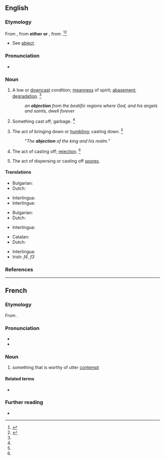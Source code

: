 ==English==

===Etymology===
From {{inh|en|enm|abjeccioun}}, from '''either''' {{der|en|frm|abjection}} '''or''' {{der|en|LL.|abiectiō|abiectiōn-}}, from {{der|en|la|abiectus||cast down}}.<ref name=WI3>{{R:MW3 1976|page=4}}</ref><ref name=SOED>{{R:SOED5|page=5}}</ref>
* See [[abject]].

===Pronunciation===
* {{IPA|en|/æbˈd͡ʒɛk.ʃn̩/}}
{{rfap|en}}

===Noun===
{{en-noun|~}}

# A low or [[downcast]] condition; [[meanness]] of spirit; [[abasement]]; [[degradation]]. {{defdate|First attested from around (1350 to 1470).}}<ref name=SOED/>
#: ''an '''abjection''' from the beatific regions where God, and his angels and saints, dwell forever''
# {{lb|en|obsolete|chiefly|figuratively}} Something cast off; garbage. {{defdate|Attested from around (1350 to 1470) until the mid 16<sup>th</sup> century.}}<ref name=SOED/>
# {{lb|en|obsolete}} The act of bringing down or [[humbling]]; casting down. {{defdate|Attested from the early 16<sup>th</sup> century until the mid 17<sup>th</sup> century.}}<ref name=SOED/>
#: "''The '''abjection''' of the king and his realm.''"
# {{lb|en|obsolete}} The act of casting off; [[rejection]]. {{defdate|Attested from the early 17<sup>th</sup> century until the mid 17<sup>th</sup> century.}}<ref name=SOED/>
# {{lb|en|biology|mycology}} The act of dispersing or casting off [[spore]]s.

====Translations====
{{trans-top|the act of bringing down or humbling}}
* Bulgarian: {{t|bg|отхвърляне, низвергване}}
* Dutch: {{t+|nl|vernedering|m}}
{{trans-mid}}
* Interlingua: {{t|ia|abjection}}
* Interlingue: {{t|ie|abjection}}
{{trans-bottom}}

{{trans-top|the state of being rejected or cast out}}
* Bulgarian: {{t|bg|жалкост, отхвърленост}}
* Dutch: {{t|nl|verworpenheid|m}}
{{trans-mid}}
* Interlingua: {{t|ia|abjection}}
{{trans-bottom}}

{{trans-top|a low or downcast condition}}
* Catalan: {{t+|ca|abjecció|f}}
* Dutch: {{t+|nl|moedeloosheid|m}}
{{trans-mid}}
* Interlingua: {{t|ia|abjection}}
* Irish: {{t+|ga|ainnise}} ''f4'', {{t+|ga|truaillíocht}} ''f3''
{{trans-bottom}}

===References===
<references/>

----

==French==

===Etymology===
From {{der|fr|la|abiectiō}}.

===Pronunciation===
* {{fr-IPA}}
* {{audio|fr|LL-Q150 (fra)-WikiLucas00-abjection.wav|Audio}}

===Noun===
{{fr-noun|f}}

# {{lb|fr|literary}} something that is worthy of utter [[contempt]]

====Related terms====
* {{l|fr|abject}}

===Further reading===
* {{R:TLFi}}